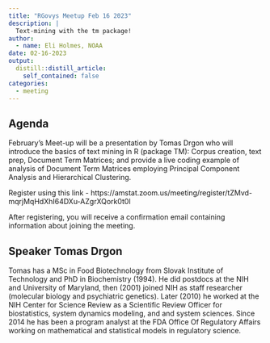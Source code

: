 ```yaml
---
title: "RGovys Meetup Feb 16 2023"
description: |
  Text-mining with the tm package!
author:
  - name: Eli Holmes, NOAA
date: 02-16-2023
output:
  distill::distill_article:
    self_contained: false
categories:
  - meeting
---
```


## Agenda

February's Meet-up will be a presentation by Tomas Drgon who will introduce the basics of text mining in R (package TM): Corpus creation, text prep, Document Term Matrices; and provide a live coding example of analysis of Document Term Matrices employing Principal Component Analysis and Hierarchical Clustering.

Register using this link - https://amstat.zoom.us/meeting/register/tZMvd-mqrjMqHdXhI64DXu-AZgrXQork0t0l

After registering, you will receive a confirmation email containing information about joining the meeting.

## Speaker Tomas Drgon

Tomas has a MSc in Food Biotechnology from Slovak Institute of Technology and PhD in Biochemistry (1994). He did postdocs at the NIH and University of Maryland, then (2001) joined NIH as staff researcher (molecular biology and psychiatric genetics). Later (2010) he worked at the NIH Center for Science Review as a Scientific Review Officer for biostatistics, system dynamics modeling, and  and system sciences. Since 2014 he has been a program analyst at the FDA Office Of Regulatory Affairs working on mathematical and statistical models in regulatory science.